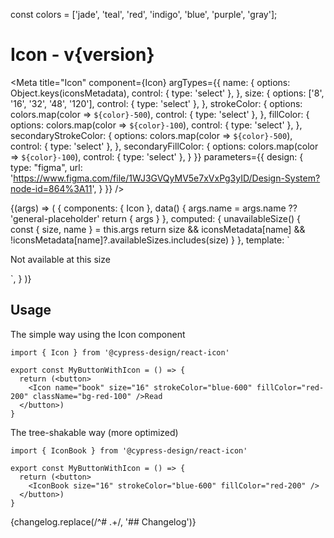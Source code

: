 const colors = ['jade', 'teal', 'red', 'indigo', 'blue', 'purple', 'gray'];

<h1>Icon<span className="text-lg font-normal"> - v{version}</span></h1>

<Meta
  title="Icon"
  component={Icon}
  argTypes={{
    name: {
      options: Object.keys(iconsMetadata),
      control: { type: 'select' },
    },
    size: {
      options: ['8', '16', '32', '48', '120'],
      control: { type: 'select' },
    },
    strokeColor: {
      options: colors.map(color => `${color}-500`),
      control: { type: 'select' },
    },
    fillColor: {
      options: colors.map(color => `${color}-100`),
      control: { type: 'select' },
    },
    secondaryStrokeColor: {
      options: colors.map(color => `${color}-500`),
      control: { type: 'select' },
    },
    secondaryFillColor: {
      options: colors.map(color => `${color}-100`),
      control: { type: 'select' },
    }
  }}
  parameters={{
    design: {
      type: "figma",
      url: 'https://www.figma.com/file/1WJ3GVQyMV5e7xVxPg3yID/Design-System?node-id=864%3A11',
    }
  }}
/>

<Canvas withSource="none">
  <Story name="Icon">
    {(args) => (
      {
        components: { Icon },
        data() {
          args.name = args.name ?? 'general-placeholder'
          return { args }
        },
        computed: {
          unavailableSize() {
            const { size, name } = this.args
            return size && iconsMetadata[name] && !iconsMetadata[name]?.availableSizes.includes(size)
          }
        },
        template: `<div>
          <p v-if="this.unavailableSize" class="text-red-500 bg-red-50">Not available at this size</p>
          <Icon v-else v-bind="this.args" />
        </div>`,
      }
    )}
  </Story>
</Canvas>

## Usage

The simple way using the Icon component

```tsx
import { Icon } from '@cypress-design/react-icon'

export const MyButtonWithIcon = () => {
  return (<button>
    <Icon name="book" size="16" strokeColor="blue-600" fillColor="red-200" className="bg-red-100" />Read
  </button>)
}
```

The tree-shakable way (more optimized)

```tsx
import { IconBook } from '@cypress-design/react-icon'

export const MyButtonWithIcon = () => {
  return (<button>
    <IconBook size="16" strokeColor="blue-600" fillColor="red-200" />
  </button>)
}
```

<Description>
  {changelog.replace(/^# .+/, '## Changelog')}
</Description>